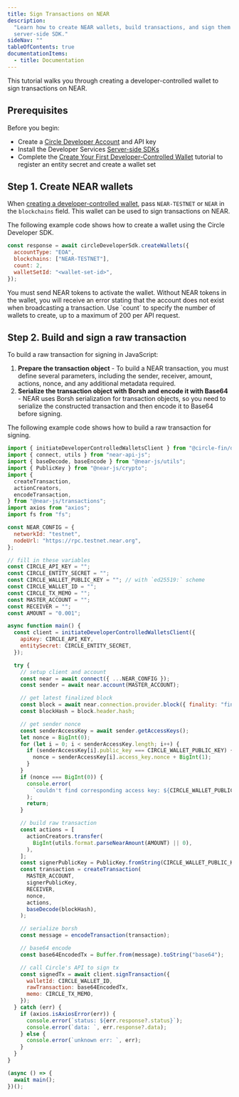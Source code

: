---
title: Sign Transactions on NEAR
description:
  "Learn how to create NEAR wallets, build transactions, and sign them with our
  server-side SDK."
sideNav: ""
tableOfContents: true
documentationItems:
  - title: Documentation
---

This tutorial walks you through creating a developer-controlled wallet to sign
transactions on NEAR.

## Prerequisites

Before you begin:

- Create a [Circle Developer Account](/w3s/circle-developer-account) and API key
- Install the Developer Services
  [Server-side SDKs](/sdk-explorer#server-side-sdks)
- Complete the
  [Create Your First Developer-Controlled Wallet](/wallets/dev-controlled/create-your-first-wallet)
  tutorial to register an entity secret and create a wallet set

## Step 1. Create NEAR wallets

When
[creating a developer-controlled wallet](/api-reference/wallets/developer-controlled-wallets/create-wallet),
pass `NEAR-TESTNET` or `NEAR` in the `blockchains` field. This wallet can be
used to sign transactions on NEAR.

The following example code shows how to create a wallet using the Circle
Developer SDK.

<CodeGroup>

```javascript Node.js SDK
const response = await circleDeveloperSdk.createWallets({
  accountType: "EOA",
  blockchains: ["NEAR-TESTNET"],
  count: 2,
  walletSetId: "<wallet-set-id>",
});
```

</CodeGroup>

<Warning>
  You must send NEAR tokens to activate the wallet. Without NEAR tokens in the
  wallet, you will receive an error stating that the account does not exist when
  broadcasting a transaction.
</Warning>

<Note>
  Use `count` to specify the number of wallets to create, up to a maximum of 200
  per API request.
</Note>

## Step 2. Build and sign a raw transaction

To build a raw transaction for signing in JavaScript:

1. **Prepare the transaction object** - To build a NEAR transaction, you must
   define several parameters, including the sender, receiver, amount, actions,
   nonce, and any additional metadata required.
2. **Serialize the transaction object with Borsh and encode it with Base64** -
   NEAR uses Borsh serialization for transaction objects, so you need to
   serialize the constructed transaction and then encode it to Base64 before
   signing.

The following example code shows how to build a raw transaction for signing.

<CodeGroup>

```javascript
import { initiateDeveloperControlledWalletsClient } from "@circle-fin/developer-controlled-wallets";
import { connect, utils } from "near-api-js";
import { baseDecode, baseEncode } from "@near-js/utils";
import { PublicKey } from "@near-js/crypto";
import {
  createTransaction,
  actionCreators,
  encodeTransaction,
} from "@near-js/transactions";
import axios from "axios";
import fs from "fs";

const NEAR_CONFIG = {
  networkId: "testnet",
  nodeUrl: "https://rpc.testnet.near.org",
};

// fill in these variables
const CIRCLE_API_KEY = "";
const CIRCLE_ENTITY_SECRET = "";
const CIRCLE_WALLET_PUBLIC_KEY = ""; // with `ed25519:` scheme
const CIRCLE_WALLET_ID = "";
const CIRCLE_TX_MEMO = "";
const MASTER_ACCOUNT = "";
const RECEIVER = "";
const AMOUNT = "0.001";

async function main() {
  const client = initiateDeveloperControlledWalletsClient({
    apiKey: CIRCLE_API_KEY,
    entitySecret: CIRCLE_ENTITY_SECRET,
  });

  try {
    // setup client and account
    const near = await connect({ ...NEAR_CONFIG });
    const sender = await near.account(MASTER_ACCOUNT);

    // get latest finalized block
    const block = await near.connection.provider.block({ finality: "final" });
    const blockHash = block.header.hash;

    // get sender nonce
    const senderAccessKey = await sender.getAccessKeys();
    let nonce = BigInt(0);
    for (let i = 0; i < senderAccessKey.length; i++) {
      if (senderAccessKey[i].public_key === CIRCLE_WALLET_PUBLIC_KEY) {
        nonce = senderAccessKey[i].access_key.nonce + BigInt(1);
      }
    }
    if (nonce === BigInt(0)) {
      console.error(
        `couldn't find corresponding access key: ${CIRCLE_WALLET_PUBLIC_KEY}`,
      );
      return;
    }

    // build raw transaction
    const actions = [
      actionCreators.transfer(
        BigInt(utils.format.parseNearAmount(AMOUNT) || 0),
      ),
    ];
    const signerPublicKey = PublicKey.fromString(CIRCLE_WALLET_PUBLIC_KEY);
    const transaction = createTransaction(
      MASTER_ACCOUNT,
      signerPublicKey,
      RECEIVER,
      nonce,
      actions,
      baseDecode(blockHash),
    );

    // serialize borsh
    const message = encodeTransaction(transaction);

    // base64 encode
    const base64EncodedTx = Buffer.from(message).toString("base64");

    // call Circle's API to sign tx
    const signedTx = await client.signTransaction({
      walletId: CIRCLE_WALLET_ID,
      rawTransaction: base64EncodedTx,
      memo: CIRCLE_TX_MEMO,
    });
  } catch (err) {
    if (axios.isAxiosError(err)) {
      console.error(`status: ${err.response?.status}`);
      console.error(`data: `, err.response?.data);
    } else {
      console.error(`unknown err: `, err);
    }
  }
}

(async () => {
  await main();
})();
```

</CodeGroup>
